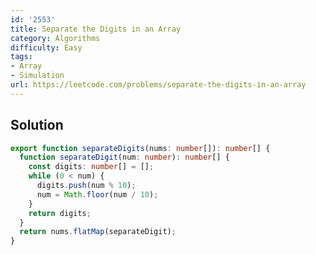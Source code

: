 ```yaml
---
id: '2553'
title: Separate the Digits in an Array
category: Algorithms
difficulty: Easy
tags:
- Array
- Simulation
url: https://leetcode.com/problems/separate-the-digits-in-an-array
---
```


## Solution

```typescript filename="solution.ts" copy
export function separateDigits(nums: number[]): number[] {
  function separateDigit(num: number): number[] {
    const digits: number[] = [];
    while (0 < num) {
      digits.push(num % 10);
      num = Math.floor(num / 10);
    }
    return digits;
  }
  return nums.flatMap(separateDigit);
}
```

